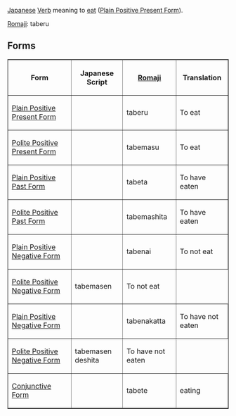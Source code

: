 [[Japanese]] [[Verb]] meaning to [[eat]] ([[Japanese Plain Positive Present Form|Plain Positive Present Form]]).

[[Romaji]]: taberu

== Forms ==

<TABLE border>

<TR>
<TH>Form</TH>
<TH>Japanese Script</TH>
<TH>[[Romaji]]</TH>
<TH>Translation</TH>
</TR>

<TR>
<TD>[[Japanese Plain Positive Present Form|Plain Positive Present Form]]</TD>
<TD></TD>
<TD>taberu</TD>
<TD>To eat</TD>
</TR>

<TR>
<TD>[[Japanese Polite Positive Present Form|Polite Positive Present Form]]</TD>
<TD></TD>
<TD>tabemasu</TD>
<TD>To eat</TD>
</TR>

<TR>
<TD>[[Japanese Plain Positive Past Form|Plain Positive Past Form]]</TD>
<TD></TD>
<TD>tabeta</TD>
<TD>To have eaten</TD>
</TR>

<TR>
<TD>[[Japanese Polite Positive Past Form|Polite Positive Past Form]]</TD>
<TD></TD>
<TD>tabemashita</TD>
<TD>To have eaten</TD>
</TR>

<TR>
<TD>[[Japanese Plain Positive Negative Form|Plain Positive Negative Form]]</TD>
<TD></TD>
<TD>tabenai</TD>
<TD>To not eat</TD>
</TR>

<TR>
<TD>[[Japanese Polite Positive Negative Form|Polite Positive Negative Form]]</TD>
<TD>tabemasen</TD>
<TD>To not eat</TD>
</TR>

<TR>
<TD>[[Japanese Plain Positive Negative Form|Plain Positive Negative Form]]</TD>
<TD></TD>
<TD>tabenakatta</TD>
<TD>To have not eaten</TD>
</TR>

<TR>
<TD>[[Japanese Polite Positive Negative Form|Polite Positive Negative Form]]</TD>
<TD>tabemasen deshita</TD>
<TD>To have not eaten</TD>
</TR>

<TR>
<TD>[[Japanese Conjunctive Form|Conjunctive Form]]</TD>
<TD></TD>
<TD>tabete</TD>
<TD>eating</TD>
</TR>

</TABLE>